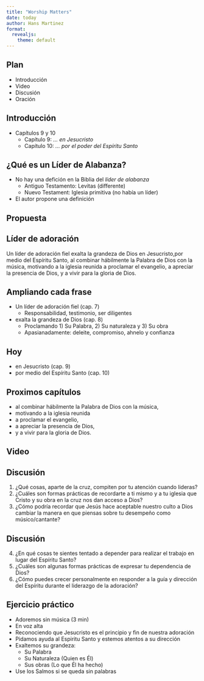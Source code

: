 ```yaml
---
title: "Worship Matters"
date: today
author: Hans Martinez
format:
  revealjs: 
    theme: default
---
```

## Plan

- Introducción
- Video
- Discusión
- Oración

## Introducción

- Capítulos 9  y 10 
    - Capítulo 9: *... en Jesucristo*
    - Capítulo 10: *... por el poder del Espíritu Santo*

## ¿Qué es un Líder de Alabanza?

- No hay una defición en la Biblia del *líder de alabanza*
    - Antiguo Testamento: Levitas (differente)
    - Nuevo Testament: Iglesia primitiva (no había un líder)
- El autor propone una definición

## Propuesta

::: {.callout-note icon="false"}
## Líder de adoración
Un líder de adoración fiel exalta la grandeza de Dios en Jesucristo,por medio del Espíritu Santo, al combinar hábilmente la Palabra de Dios con la música, motivando a la iglesia reunida a proclamar el evangelio, a apreciar la presencia de Dios, y a vivir para la gloria de Dios.
:::

## Ampliando cada frase

::: {.incremental}

- Un líder de adoración fiel (cap. 7)
    - Responsabilidad, testimonio,  ser diligentes
- exalta la grandeza de Dios (cap. 8)
    - Proclamando 1) Su Palabra, 2) Su naturaleza y 3) Su obra
    - Apasianadamente: deleite, compromiso, ahnelo y confianza
:::

## Hoy

- en Jesucristo (cap. 9)
- por medio del Espíritu Santo (cap. 10)

## Proximos capítulos

- al combinar hábilmente la Palabra de Dios con la música,
- motivando a la iglesia reunida
- a proclamar el evangelio,
- a apreciar la presencia de Dios,
- y a vivir para la gloria de Dios.


## Video

## Discusión

::: {.incremental}

(@) ¿Qué cosas, aparte de la cruz, compiten por tu atención cuando lideras?
(@) ¿Cuáles son formas prácticas de recordarte a ti mismo y a tu iglesia que Cristo y su obra en la cruz nos dan acceso a Dios?
(@) ¿Cómo podría recordar que Jesús hace aceptable nuestro culto a Dios cambiar la manera en que piensas sobre tu desempeño como músico/cantante?

:::


## Discusión 

::: {.incremental}

(@) ¿En qué cosas te sientes tentado a depender para realizar el trabajo en lugar del Espíritu Santo?
(@) ¿Cuáles son algunas formas prácticas de expresar tu dependencia de Dios?
(@) ¿Cómo puedes crecer personalmente en responder a la guía y dirección del Espíritu durante el liderazgo de la adoración?

:::

## Ejercicio práctico

- Adoremos sin música (3 min)
- En voz alta
- Reconociendo que Jesucristo es el principio y fin de nuestra adoración
- Pidamos ayuda al Espiritu Santo y estemos atentos a su dirección
- Exaltemos su grandeza:
    - Su Palabra
    - Su Naturaleza (Quien es Él)
    - Sus obras (Lo que Él ha hecho)
- Use los Salmos si se queda sin palabras